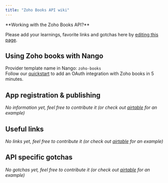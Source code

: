```yaml
---
title: "Zoho Books API wiki"
---
```


<Info>
**Working with the Zoho Books API?**

Please add your learnings, favorite links and gotchas here by
[editing this page](https://github.com/nangohq/nango/tree/master/docs/docs/providers/zoho-books.md).

</Info>

## Using Zoho books with Nango[](#using-zoho-books-with-nango "Direct link to Using Zoho books with Nango")

Provider template name in Nango: `zoho-books`  
Follow our [quickstart](/quickstart) to add an OAuth integration with Zoho books
in 5 minutes.

## App registration & publishing[](#app-registration--publishing "Direct link to App registration & publishing")

_No information yet, feel free to contribute it (or check out
[airtable](/providers/airtable) for an example)_

## Useful links[](#useful-links "Direct link to Useful links")

_No links yet, feel free to contribute it (or check out
[airtable](/providers/airtable) for an example)_

## API specific gotchas[](#api-specific-gotchas "Direct link to API specific gotchas")

_No gotchas yet, feel free to contribute it (or check out
[airtable](/providers/airtable) for an example)_
